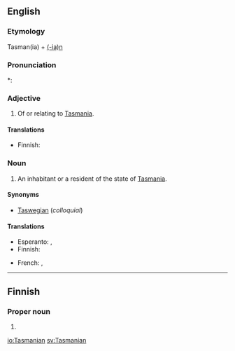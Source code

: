 ==English==

===Etymology===
Tasman(ia) + [[-ian|(-ia)n]]

===Pronunciation===
*: {{rhymes|eɪniən|lang=en}}

===Adjective===
{{en-adj|-}}

# Of or relating to [[Tasmania]].

====Translations====
{{trans-top|of or relating to Tasmania}}
* Finnish: {{t|fi|tasmanialainen}}
{{trans-mid}}
{{trans-bottom}}

===Noun===
{{en-noun}}

# An inhabitant or a resident of the state of [[Tasmania]].

====Synonyms====
* [[Taswegian]] (''colloquial'')

====Translations====
{{trans-top|inhabitant}}
* Esperanto: {{t|eo|tasmaniano}} {{qualifier|man or woman}}, {{t|eo|tasmanianino}} {{qualifier|woman}}
* Finnish: {{t|fi|tasmanialainen}}
{{trans-mid}}
* French: {{t+|fr|Tasmanien|m}}, {{t+|fr|Tasmanienne|f}}
{{trans-bottom}}

----

==Finnish==

===Proper noun===
{{head|fi|proper noun form}}

# {{fi-form of|Tasmania|case=genitive|pl=singular}}

[[io:Tasmanian]]
[[sv:Tasmanian]]